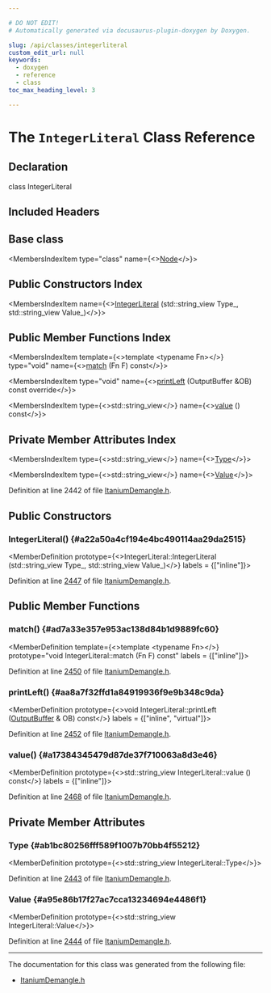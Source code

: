 ```yaml
---

# DO NOT EDIT!
# Automatically generated via docusaurus-plugin-doxygen by Doxygen.

slug: /api/classes/integerliteral
custom_edit_url: null
keywords:
  - doxygen
  - reference
  - class
toc_max_heading_level: 3

---
```





# The `IntegerLiteral` Class Reference

<DoxygenPage pluginConfig={pluginConfig}>



## Declaration

<CodeBlock>class IntegerLiteral</CodeBlock>

## Included Headers

<IncludesList>
<IncludesListItem
  filePath="llvm/Demangle/ItaniumDemangle.h"
  permalink="/docs/api/files/include/include/llvm/include/llvm/demangle/itaniumdemangle-h"
  isLocal="true" />
</IncludesList>

## Base class

<MembersIndex>

<MembersIndexItem
  type="class"
  name={<><a href="/docs/api/classes/node">Node</a></>}>
</MembersIndexItem>

</MembersIndex>

## Public Constructors Index

<MembersIndex>

<MembersIndexItem
  name={<><a href="#a22a50a4cf194e4bc490114aa29da2515">IntegerLiteral</a> (std::string&#95;view Type&#95;, std::string&#95;view Value&#95;)</>}>
</MembersIndexItem>

</MembersIndex>

## Public Member Functions Index

<MembersIndex>

<MembersIndexItem
  template={<>template &lt;typename Fn&gt;</>}
  type="void"
  name={<><a href="#ad7a33e357e953ac138d84b1d9889fc60">match</a> (Fn F) const</>}>
</MembersIndexItem>

<MembersIndexItem
  type="void"
  name={<><a href="#aa8a7f32ffd1a84919936f9e9b348c9da">printLeft</a> (OutputBuffer &amp;OB) const override</>}>
</MembersIndexItem>

<MembersIndexItem
  type={<>std::string&#95;view</>}
  name={<><a href="#a17384345479d87de37f710063a8d3e46">value</a> () const</>}>
</MembersIndexItem>

</MembersIndex>

## Private Member Attributes Index

<MembersIndex>

<MembersIndexItem
  type={<>std::string&#95;view</>}
  name={<><a href="#ab1bc80256fff589f1007b70bb4f55212">Type</a></>}>
</MembersIndexItem>

<MembersIndexItem
  type={<>std::string&#95;view</>}
  name={<><a href="#a95e86b17f27ac7cca13234694e4486f1">Value</a></>}>
</MembersIndexItem>

</MembersIndex>


Definition at line 2442 of file <a href="/docs/api/files/include/include/llvm/include/llvm/demangle/itaniumdemangle-h">ItaniumDemangle.h</a>.

<SectionDefinition>

## Public Constructors

### IntegerLiteral() {#a22a50a4cf194e4bc490114aa29da2515}

<MemberDefinition
  prototype={<>IntegerLiteral::IntegerLiteral (std::string&#95;view Type_, std::string&#95;view Value_)</>}
  labels = {["inline"]}>

Definition at line <a href="/docs/api/files/include/include/llvm/include/llvm/demangle/itaniumdemangle-h/#l02447">2447</a> of file <a href="/docs/api/files/include/include/llvm/include/llvm/demangle/itaniumdemangle-h">ItaniumDemangle.h</a>.
</MemberDefinition>

</SectionDefinition>

<SectionDefinition>

## Public Member Functions

### match() {#ad7a33e357e953ac138d84b1d9889fc60}

<MemberDefinition
  template={<>template &lt;typename Fn&gt;</>}
  prototype="void IntegerLiteral::match (Fn F) const"
  labels = {["inline"]}>

Definition at line <a href="/docs/api/files/include/include/llvm/include/llvm/demangle/itaniumdemangle-h/#l02450">2450</a> of file <a href="/docs/api/files/include/include/llvm/include/llvm/demangle/itaniumdemangle-h">ItaniumDemangle.h</a>.
</MemberDefinition>

### printLeft() {#aa8a7f32ffd1a84919936f9e9b348c9da}

<MemberDefinition
  prototype={<>void IntegerLiteral::printLeft (<a href="/docs/api/classes/outputbuffer">OutputBuffer</a> &amp; OB) const</>}
  labels = {["inline", "virtual"]}>

Definition at line <a href="/docs/api/files/include/include/llvm/include/llvm/demangle/itaniumdemangle-h/#l02452">2452</a> of file <a href="/docs/api/files/include/include/llvm/include/llvm/demangle/itaniumdemangle-h">ItaniumDemangle.h</a>.
</MemberDefinition>

### value() {#a17384345479d87de37f710063a8d3e46}

<MemberDefinition
  prototype={<>std::string&#95;view IntegerLiteral::value () const</>}
  labels = {["inline"]}>

Definition at line <a href="/docs/api/files/include/include/llvm/include/llvm/demangle/itaniumdemangle-h/#l02468">2468</a> of file <a href="/docs/api/files/include/include/llvm/include/llvm/demangle/itaniumdemangle-h">ItaniumDemangle.h</a>.
</MemberDefinition>

</SectionDefinition>

<SectionDefinition>

## Private Member Attributes

### Type {#ab1bc80256fff589f1007b70bb4f55212}

<MemberDefinition
  prototype={<>std::string&#95;view IntegerLiteral::Type</>}>

Definition at line <a href="/docs/api/files/include/include/llvm/include/llvm/demangle/itaniumdemangle-h/#l02443">2443</a> of file <a href="/docs/api/files/include/include/llvm/include/llvm/demangle/itaniumdemangle-h">ItaniumDemangle.h</a>.
</MemberDefinition>

### Value {#a95e86b17f27ac7cca13234694e4486f1}

<MemberDefinition
  prototype={<>std::string&#95;view IntegerLiteral::Value</>}>

Definition at line <a href="/docs/api/files/include/include/llvm/include/llvm/demangle/itaniumdemangle-h/#l02444">2444</a> of file <a href="/docs/api/files/include/include/llvm/include/llvm/demangle/itaniumdemangle-h">ItaniumDemangle.h</a>.
</MemberDefinition>

</SectionDefinition>

<hr/>

The documentation for this class was generated from the following file:

<ul>
<li><a href="/docs/api/files/include/include/llvm/include/llvm/demangle/itaniumdemangle-h">ItaniumDemangle.h</a></li>
</ul>

</DoxygenPage>
